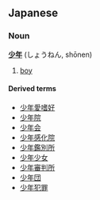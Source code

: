 ==Japanese==
===Noun===
'''[[少]][[年]]''' (しょうねん, shōnen)

# [[boy]]

====Derived terms====
*[[少年愛嗜好]]
*[[少年院]]
*[[少年会]]
*[[少年感化院]]
*[[少年鑑別所]]
*[[少年少女]]
*[[少年審判所]]
*[[少年団]]
*[[少年犯罪]]